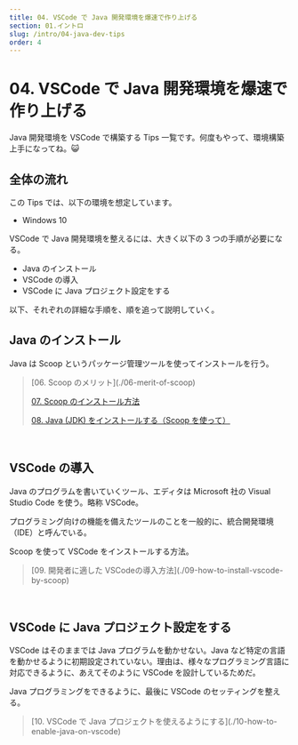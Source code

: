 ```yaml
---
title: 04. VSCode で Java 開発環境を爆速で作り上げる
section: 01.イントロ
slug: /intro/04-java-dev-tips
order: 4
---
```


# 04. VSCode で Java 開発環境を爆速で作り上げる

Java 開発環境を VSCode で構築する Tips 一覧です。何度もやって、環境構築上手になってね。😺

## 全体の流れ

この Tips では、以下の環境を想定しています。

- Windows 10

VSCode で Java 開発環境を整えるには、大きく以下の 3 つの手順が必要になる。

- Java のインストール
- VSCode の導入
- VSCode に Java プロジェクト設定をする

以下、それぞれの詳細な手順を、順を追って説明していく。

## Java のインストール

Java は Scoop というパッケージ管理ツールを使ってインストールを行う。

<blockquote>
[06. Scoop のメリット](./06-merit-of-scoop)

[07. Scoop のインストール方法](./07-how-to-install-scoop)

[08. Java (JDK) をインストールする（Scoop を使って）](./08-how-to-install-java-by-scoop)
</blockquote>
<br />

## VSCode の導入

Java のプログラムを書いていくツール、エディタは Microsoft 社の Visual Studio Code を使う。略称 VSCode。

プログラミング向けの機能を備えたツールのことを一般的に、統合開発環境（IDE）と呼んでいる。

Scoop を使って VSCode をインストールする方法。

<blockquote>
[09. 開発者に適した VSCodeの導入方法](./09-how-to-install-vscode-by-scoop)
</blockquote>
<br />

## VSCode に Java プロジェクト設定をする

VSCode はそのままでは Java プログラムを動かせない。Java など特定の言語を動かせるように初期設定されていない。理由は、様々なプログラミング言語に対応できるように、あえてそのように VSCode を設計しているためだ。

Java プログラミングをできるように、最後に VSCode のセッティングを整える。

<blockquote>
[10. VSCode で Java プロジェクトを使えるようにする](./10-how-to-enable-java-on-vscode)
</blockquote>
